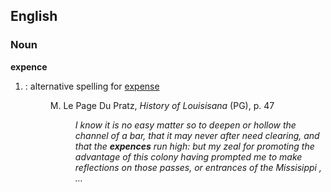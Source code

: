 ==English==

===Noun===
'''expence'''
# {{obsolete}}: alternative spelling for [[expense]]
#: M. Le Page Du Pratz, ''History of Louisisana'' (PG), p. 47
#:: ''I know it is no easy matter so to deepen or hollow the channel of a bar, that it may never after need clearing, and that the '''expences''' run high: but my zeal for promoting the advantage of this colony having prompted me to make reflections on those passes, or entrances of the Missisippi'' {{sic}}'', ...''